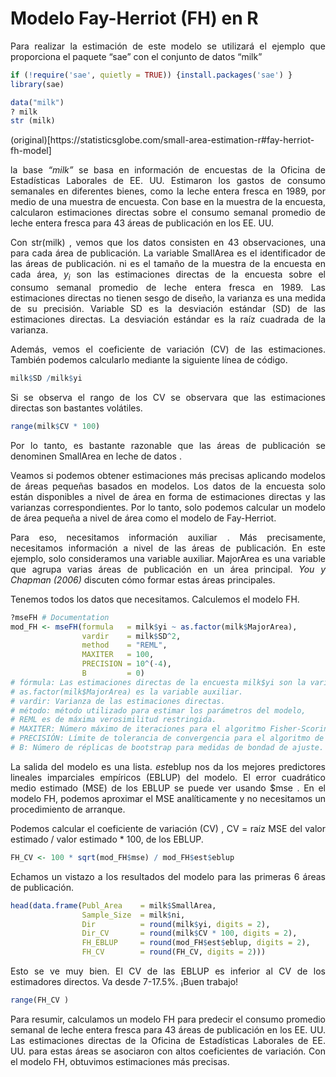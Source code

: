# Modelo Fay-Herriot (FH) en R

 <div style="text-align: justify">
Para realizar la estimación de este modelo se utilizará el ejemplo que proporciona el paquete "sae" con el conjunto de datos "milk"

```r
if (!require('sae', quietly = TRUE)) {install.packages('sae') } 
library(sae)

```
```r
data("milk")
? milk
str (milk)
```

(original)[https://statisticsglobe.com/small-area-estimation-r#fay-herriot-fh-model]

la base _"milk"_ se basa en información de encuestas de la Oficina de Estadísticas Laborales de EE. UU. Estimaron los gastos de consumo semanales en diferentes bienes, como la leche entera fresca en 1989, por medio de una muestra de encuesta. Con base en la muestra de la encuesta, calcularon estimaciones directas sobre el consumo semanal promedio de leche entera fresca para 43 áreas de publicación en los EE. UU.

Con str(milk) , vemos que los datos consisten en 43 observaciones, una para cada área de publicación. La variable SmallArea es el identificador de las áreas de publicación. ni es el tamaño de la muestra de la encuesta en cada área, $y_i$ son las estimaciones directas de la encuesta sobre el consumo semanal promedio de leche entera fresca en 1989. Las estimaciones directas no tienen sesgo de diseño, la varianza es una medida de su precisión. Variable SD es la desviación estándar (SD) de las estimaciones directas. La desviación estándar es la raíz cuadrada de la varianza.


Además, vemos el coeficiente de variación (CV) de las estimaciones. También podemos calcularlo mediante la siguiente línea de código.


```r
milk$SD /milk$yi

```

Si se observa el rango de los CV se observara que las estimaciones directas son bastantes volátiles. 

```r
range(milk$CV * 100)
```


Por lo tanto, es bastante razonable que las áreas de publicación se denominen SmallArea en leche de datos .

Veamos si podemos obtener estimaciones más precisas aplicando modelos de áreas pequeñas basados en modelos. Los datos de la encuesta solo están disponibles a nivel de área en forma de estimaciones directas y las varianzas correspondientes. Por lo tanto, solo podemos calcular un modelo de área pequeña a nivel de área como el modelo de Fay-Herriot.

Para eso, necesitamos información auxiliar . Más precisamente, necesitamos información a nivel de las áreas de publicación. En este ejemplo, solo consideramos una variable auxiliar. MajorArea es una variable que agrupa varias áreas de publicación en un área principal. _You y Chapman (2006)_ discuten cómo formar estas áreas principales.

Tenemos todos los datos que necesitamos. Calculemos el modelo FH.

```r
?mseFH # Documentation
mod_FH <- mseFH(formula   = milk$yi ~ as.factor(milk$MajorArea), 
                vardir    = milk$SD^2,
                method    = "REML",
                MAXITER   = 100,
                PRECISION = 10^(-4),
                B         = 0)
# fórmula: Las estimaciones directas de la encuesta milk$yi son la variable dependiente, 
# as.factor(milk$MajorArea) es la variable auxiliar. 
# vardir: Varianza de las estimaciones directas. 
# método: método utilizado para estimar los parámetros del modelo, 
# REML es de máxima verosimilitud restringida. 
# MAXITER: Número máximo de iteraciones para el algoritmo Fisher-Scoring. 
# PRECISIÓN: Límite de tolerancia de convergencia para el algoritmo de puntuación de Fisher. 
# B: Número de réplicas de bootstrap para medidas de bondad de ajuste.

```

La salida del modelo es una lista. $est$eblup nos da los mejores predictores lineales imparciales empíricos (EBLUP) del modelo. El error cuadrático medio estimado (MSE) de los EBLUP se puede ver usando $mse . En el modelo FH, podemos aproximar el MSE analíticamente y no necesitamos un procedimiento de arranque.

Podemos calcular el coeficiente de variación (CV) , CV = raíz MSE del valor estimado / valor estimado * 100, de los EBLUP.

```r
FH_CV <- 100 * sqrt(mod_FH$mse) / mod_FH$est$eblup
```



Echamos un vistazo a los resultados del modelo para las primeras 6 áreas de publicación.
```r
head(data.frame(Publ_Area    = milk$SmallArea,
                Sample_Size  = milk$ni,
                Dir          = round(milk$yi, digits = 2), 
                Dir_CV       = round(milk$CV * 100, digits = 2), 
                FH_EBLUP     = round(mod_FH$est$eblup, digits = 2), 
                FH_CV        = round(FH_CV, digits = 2)))
```
 
Esto se ve muy bien. El CV de las EBLUP es inferior al CV de los estimadores directos. Va desde 7-17.5%. ¡Buen trabajo!
```r
range(FH_CV )
```
Para resumir, calculamos un modelo FH para predecir el consumo promedio semanal de leche entera fresca para 43 áreas de publicación en los EE. UU. Las estimaciones directas de la Oficina de Estadísticas Laborales de EE. UU. para estas áreas se asociaron con altos coeficientes de variación. Con el modelo FH, obtuvimos estimaciones más precisas.